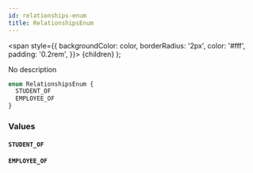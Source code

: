 ```yaml
---
id: relationships-enum
title: RelationshipsEnum
---
```


<span
style={{
      backgroundColor: color,
      borderRadius: '2px',
      color: '#fff',
      padding: '0.2rem',
    }}>
{children}
</span>
);

No description

```graphql
enum RelationshipsEnum {
  STUDENT_OF
  EMPLOYEE_OF
}
```

### Values

#### `STUDENT_OF`

#### `EMPLOYEE_OF`
